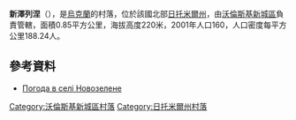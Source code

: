 {{coord|50|36|44|N|27|53|20|E|scale:30000|display=title}}

'''新澤列涅'''（{{lang-uk|Новозелене}}），是[[烏克蘭|烏克蘭]]的村落，位於該國北部[[日托米爾州|日托米爾州]]，由[[沃倫斯基新城區|沃倫斯基新城區]]負責管轄，面積0.85平方公里，海拔高度220米，2001年人口160，人口密度每平方公里188.24人。

==參考資料==
* [http://weather.in.ua/ua/zhitomirskaja/17597 Погода в селі Новозелене] {{Wayback|url=http://weather.in.ua/ua/zhitomirskaja/17597 |date=20111219162420 }}

{{DEFAULTSORT:Новозелене}}
[[Category:沃倫斯基新城區村落|Category:沃倫斯基新城區村落]]
[[Category:日托米爾州村落|Category:日托米爾州村落]]


{{Zhytomyr-geo-stub}}